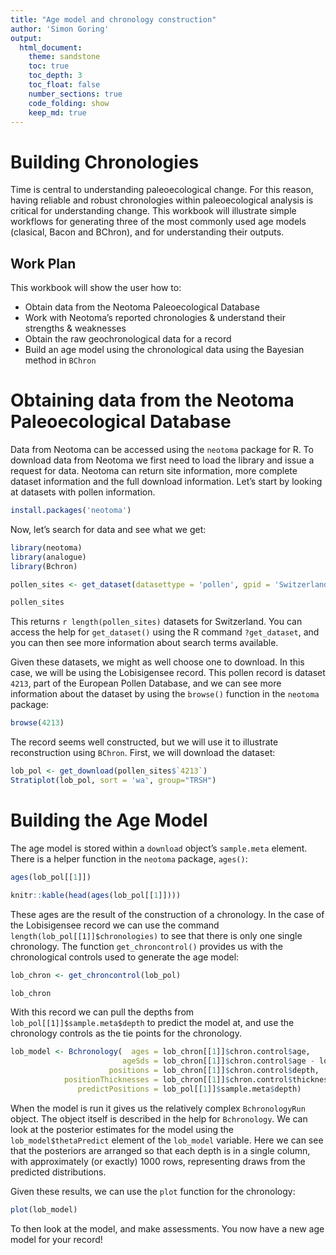 ```yaml
---
title: "Age model and chronology construction"
author: 'Simon Goring'
output:
  html_document:
    theme: sandstone
    toc: true
    toc_depth: 3
    toc_float: false
    number_sections: true
    code_folding: show
    keep_md: true
---
```


# Building Chronologies

Time is central to understanding paleoecological change.  For this reason, having reliable and robust chronologies within paleoecological analysis is critical for understanding change.  This workbook will illustrate simple workflows for generating three of the most commonly used age models (clasical, Bacon and BChron), and for understanding their outputs.

## Work Plan

This workbook will show the user how to:

  * Obtain data from the Neotoma Paleoecological Database
  * Work with Neotoma's reported chronologies & understand their strengths & weaknesses
  * Obtain the raw geochronological data for a record
  * Build an age model using the chronological data using the Bayesian method in `BChron`

# Obtaining data from the Neotoma Paleoecological Database

Data from Neotoma can be accessed using the `neotoma` package for R.  To download data from Neotoma we first need to load the library and issue a request for data.  Neotoma can return site information, more complete dataset information and the full download information.  Let's start by looking at datasets with pollen information.

```r
install.packages('neotoma')
```

Now, let's search for data and see what we get:

```r
library(neotoma)
library(analogue)
library(Bchron)

pollen_sites <- get_dataset(datasettype = 'pollen', gpid = 'Switzerland')

pollen_sites
```

This returns `r length(pollen_sites)` datasets for Switzerland.  You can access the help for `get_dataset()` using the R command `?get_dataset`, and you can then see more information about search terms available.

Given these datasets, we might as well choose one to download.  In this case, we will be using the Lobisigensee record.  This pollen record is dataset `4213`, part of the European Pollen Database, and we can see more information about the dataset by using the `browse()` function in the `neotoma` package:

```r
browse(4213)
```

The record seems well constructed, but we will use it to illustrate reconstruction using `BChron`.  First, we will download the dataset:

```r
lob_pol <- get_download(pollen_sites$`4213`)
Stratiplot(lob_pol, sort = 'wa', group="TRSH")
```

# Building the Age Model

The age model is stored within a `download` object's `sample.meta` element.  There is a helper function in the `neotoma` package, `ages()`:

```r
ages(lob_pol[[1]])
```
```r
knitr::kable(head(ages(lob_pol[[1]])))
```

These ages are the result of the construction of a chronology.  In the case of the Lobisigensee record we can use the command `length(lob_pol[[1]]$chronologies)` to see that there is only one single chronology.  The function `get_chroncontrol()` provides us with the chronological controls used to generate the age model:

```r
lob_chron <- get_chroncontrol(lob_pol)
```
```r
lob_chron
```

With this record we can pull the depths from `lob_pol[[1]]$sample.meta$depth` to predict the model at, and use the chronology controls as the tie points for the chronology.

```r

lob_model <- Bchronology(  ages = lob_chron[[1]]$chron.control$age,
                         ageSds = lob_chron[[1]]$chron.control$age - lob_chron[[1]]$chron.control$age.young,
                      positions = lob_chron[[1]]$chron.control$depth,
            positionThicknesses = lob_chron[[1]]$chron.control$thickness,
               predictPositions = lob_pol[[1]]$sample.meta$depth)

```

When the model is run it gives us the relatively complex `BchronologyRun` object.  The object itself is described in the help for `Bchronology`.  We can look at the posterior estimates for the model using the `lob_model$thetaPredict` element of the `lob_model` variable.  Here we can see that the posteriors are arranged so that each depth is in a single column, with approximately (or exactly) 1000 rows, representing draws from the predicted distributions.

Given these results, we can use the `plot` function for the chronology:

```r
plot(lob_model)
```

To then look at the model, and make assessments.  You now have a new age model for your record!